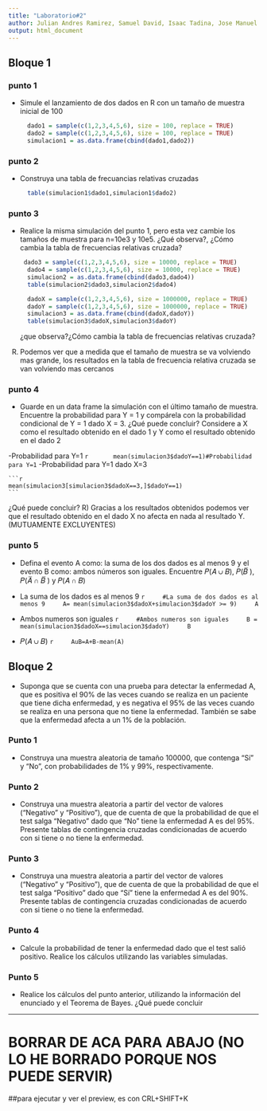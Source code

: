 ```yaml
---
title: "Laboratorio#2"
author: Julian Andres Ramirez, Samuel David, Isaac Tadina, Jose Manuel Fonseca, Juan Jose Sanchez
output: html_document
---
```


## Bloque 1

### punto 1

-   Simule el lanzamiento de dos dados en R con un tamaño de muestra inicial de 100

    ```r
      dado1 = sample(c(1,2,3,4,5,6), size = 100, replace = TRUE)
      dado2 = sample(c(1,2,3,4,5,6), size = 100, replace = TRUE)
      simulacion1 = as.data.frame(cbind(dado1,dado2))
    ```

### punto 2

-   Construya una tabla de frecuancias relativas cruzadas

    ```r
      table(simulacion1$dado1,simulacion1$dado2)
    ```

### punto 3

-   Realice la misma simulación del punto 1, pero esta vez cambie los tamaños de muestra para n=10e3 y 10e5. ¿Qué observa?, ¿Cómo cambia la tabla de frecuencias relativas cruzada?

    ```r
    
    
     dado3 = sample(c(1,2,3,4,5,6), size = 10000, replace = TRUE)
      dado4 = sample(c(1,2,3,4,5,6), size = 10000, replace = TRUE)
      simulacion2 = as.data.frame(cbind(dado3,dado4))
      table(simulacion2$dado3,simulacion2$dado4)
    ```
    
    
    
    ```r
      dadoX = sample(c(1,2,3,4,5,6), size = 1000000, replace = TRUE)
      dadoY = sample(c(1,2,3,4,5,6), size = 1000000, replace = TRUE)
      simulacion3 = as.data.frame(cbind(dadoX,dadoY))
      table(simulacion3$dadoX,simulacion3$dadoY)
    ```  
   ¿que observa?¿Cómo cambia la tabla de frecuencias relativas cruzada?
  R) Podemos ver que a medida que el tamaño de muestra se va volviendo mas grande, los resultados en la tabla de frecuencia relativa cruzada se van volviendo mas cercanos
    
    


### punto 4

-   Guarde en un data frame la simulación con el último tamaño de muestra. Encuentre la probabilidad para Y = 1 y compárela con la probabilidad condicional de Y = 1 dado X = 3. ¿Qué puede concluir? Considere a X como el resultado obtenido en el dado 1 y Y como el resultado obtenido en el dado 2

-Probabilidad para Y=1
    ```r
      mean(simulacion3$dadoY==1)#Probabilidad para Y=1
    ```
-Probabilidad para Y=1 dado X=3

    ```r
    mean(simulacion3[simulacion3$dadoX==3,]$dadoY==1)
    ```
  ¿Qué puede concluir?
  R) Gracias a los resultados obtenidos podemos ver que el resultado obtenido en el dado X no afecta en nada al resultado Y. (MUTUAMENTE EXCLUYENTES)

### punto 5

-   Defina el evento A como: la suma de los dos dados es al menos 9 y el evento B como: ambos números son iguales. Encuentre 𝑃(𝐴 ∪ 𝐵), 𝑃(𝐵̅ ), 𝑃(𝐴̅ ∩ 𝐵̅ ) y 𝑃(𝐴 ∩ 𝐵)


- La suma de los dados es al menos 9
    ```r
    #La suma de dos dados es al menos 9
    A= mean(simulacion3$dadoX+simulacion3$dadoY >= 9)
    A
    ```
- Ambos numeros son iguales
    ```r
    #Ambos numeros son iguales
    B = mean(simulacion3$dadoX==simulacion3$dadoY)
    B
    ```
- 𝑃(𝐴 ∪ 𝐵)
    ```r
    AuB=A+B-mean(A)
    ```

## Bloque 2

-   Suponga que se cuenta con una prueba para detectar la enfermedad A, que es positiva el 90% de las veces cuando se realiza en un paciente que tiene dicha enfermedad, y es negativa el 95% de las veces cuando se realiza en una persona que no tiene la enfermedad. También se sabe que la enfermedad afecta a un 1% de la población.

### Punto 1
-   Construya una muestra aleatoria de tamaño 100000, que contenga “Sí” y “No”, con probabilidades de 1% y 99%, respectivamente.

### Punto 2
-   Construya una muestra aleatoria a partir del vector de valores (“Negativo” y “Positivo”), que de
cuenta de que la probabilidad de que el test salga “Negativo” dado que “No” tiene la
enfermedad A es del 95%. Presente tablas de contingencia cruzadas condicionadas de acuerdo
con si tiene o no tiene la enfermedad.

### Punto 3
-   Construya una muestra aleatoria a partir del vector de valores (“Negativo” y “Positivo”), que de
cuenta de que la probabilidad de que el test salga “Positivo” dado que “Sí” tiene la enfermedad
A es del 90%. Presente tablas de contingencia cruzadas condicionadas de acuerdo con si tiene o
no tiene la enfermedad.

### Punto 4
-   Calcule la probabilidad de tener la enfermedad dado que el test salió positivo. Realice los
cálculos utilizando las variables simuladas.

### Punto 5
-   Realice los cálculos del punto anterior, utilizando la información del enunciado y el Teorema de
Bayes. ¿Qué puede concluir








------------------------------------------------------------------------

# BORRAR DE ACA PARA ABAJO (NO LO HE BORRADO PORQUE NOS PUEDE SERVIR)

##para ejecutar y ver el preview, es con CRL+SHIFT+K

